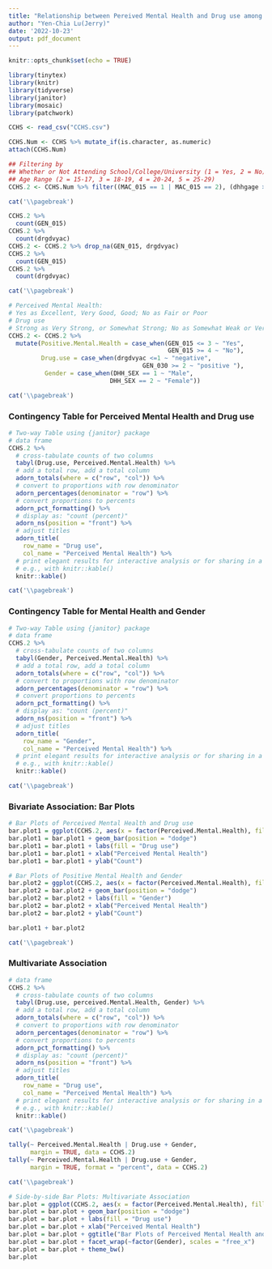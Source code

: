 ```yaml
---
title: "Relationship between Pereived Mental Health and Drug use among different gender"
author: "Yen-Chia Lu(Jerry)"
date: '2022-10-23'
output: pdf_document
---
```


```r
knitr::opts_chunk$set(echo = TRUE)
```

```r
library(tinytex)
library(knitr)
library(tidyverse)
library(janitor)
library(mosaic)
library(patchwork)
```

```r
CCHS <- read_csv("CCHS.csv")
```

```r
CCHS.Num <- CCHS %>% mutate_if(is.character, as.numeric)
attach(CCHS.Num)
```

```r
## Filtering by 
## Whether or Not Attending School/College/University (1 = Yes, 2 = No)
## Age Range (2 = 15-17, 3 = 18-19, 4 = 20-24, 5 = 25-29)
CCHS.2 <- CCHS.Num %>% filter((MAC_015 == 1 | MAC_015 == 2), (dhhgage > 1 & dhhgage <= 5))
```

```r
cat('\\pagebreak')
```

```r
CCHS.2 %>% 
  count(GEN_015)
CCHS.2 %>% 
  count(drgdvyac)
CCHS.2 <- CCHS.2 %>% drop_na(GEN_015, drgdvyac)
CCHS.2 %>% 
  count(GEN_015)
CCHS.2 %>% 
  count(drgdvyac)
```

```r
cat('\\pagebreak')
```

```r
# Perceived Mental Health:
# Yes as Excellent, Very Good, Good; No as Fair or Poor
# Drug use
# Strong as Very Strong, or Somewhat Strong; No as Somewhat Weak or Very Weak 
CCHS.2 <- CCHS.2 %>% 
  mutate(Positive.Mental.Health = case_when(GEN_015 <= 3 ~ "Yes", 
                                            GEN_015 >= 4 ~ "No"), 
         Drug.use = case_when(drgdvyac <=1 ~ "negative",
                                     GEN_030 >= 2 ~ "positive "),
          Gender = case_when(DHH_SEX == 1 ~ "Male", 
                            DHH_SEX == 2 ~ "Female"))
```

```r
cat('\\pagebreak')
```

### Contingency Table for Perceived Mental Health and Drug use
```r

# Two-way Table using {janitor} package
# data frame
CCHS.2 %>%                                  
  # cross-tabulate counts of two columns
  tabyl(Drug.use, Perceived.Mental.Health) %>%            
  # add a total row, add a total column
  adorn_totals(where = c("row", "col")) %>% 
  # convert to proportions with row denominator
  adorn_percentages(denominator = "row") %>% 
  # convert proportions to percents
  adorn_pct_formatting() %>%  
  # display as: "count (percent)"
  adorn_ns(position = "front") %>% 
  # adjust titles
  adorn_title(                                
    row_name = "Drug use",
    col_name = "Perceived Mental Health") %>%
  # print elegant results for interactive analysis or for sharing in a report
  # e.g., with knitr::kable()
  knitr::kable()


```

```r
cat('\\pagebreak')
```

### Contingency Table for Mental Health and Gender
```r

# Two-way Table using {janitor} package
# data frame
CCHS.2 %>%                                  
  # cross-tabulate counts of two columns
  tabyl(Gender, Perceived.Mental.Health) %>%            
  # add a total row, add a total column
  adorn_totals(where = c("row", "col")) %>% 
  # convert to proportions with row denominator
  adorn_percentages(denominator = "row") %>% 
  # convert proportions to percents
  adorn_pct_formatting() %>%  
  # display as: "count (percent)"
  adorn_ns(position = "front") %>% 
  # adjust titles
  adorn_title(                                
    row_name = "Gender",
    col_name = "Perceived Mental Health") %>%
  # print elegant results for interactive analysis or for sharing in a report
  # e.g., with knitr::kable()
  knitr::kable()


```

```r
cat('\\pagebreak')
```

### Bivariate Association: Bar Plots
```r

# Bar Plots of Perceived Mental Health and Drug use
bar.plot1 = ggplot(CCHS.2, aes(x = factor(Perceived.Mental.Health), fill = factor(Drug.use))) 
bar.plot1 = bar.plot1 + geom_bar(position = "dodge")
bar.plot1 = bar.plot1 + labs(fill = "Drug use")
bar.plot1 = bar.plot1 + xlab("Perceived Mental Health") 
bar.plot1 = bar.plot1 + ylab("Count")

# Bar Plots of Positive Mental Health and Gender
bar.plot2 = ggplot(CCHS.2, aes(x = factor(Perceived.Mental.Health), fill = factor(Gender))) 
bar.plot2 = bar.plot2 + geom_bar(position = "dodge")
bar.plot2 = bar.plot2 + labs(fill = "Gender")
bar.plot2 = bar.plot2 + xlab("Perceived Mental Health") 
bar.plot2 = bar.plot2 + ylab("Count")

bar.plot1 + bar.plot2 
```

```r
cat('\\pagebreak')
```
                    

### Multivariate Association
```r
# data frame
CCHS.2 %>%                                  
  # cross-tabulate counts of two columns
  tabyl(Drug.use, perceived.Mental.Health, Gender) %>%            
  # add a total row, add a total column
  adorn_totals(where = c("row", "col")) %>% 
  # convert to proportions with row denominator
  adorn_percentages(denominator = "row") %>% 
  # convert proportions to percents
  adorn_pct_formatting() %>%  
  # display as: "count (percent)"
  adorn_ns(position = "front") %>% 
  # adjust titles
  adorn_title(                                
    row_name = "Drug use",
    col_name = "Perceived Mental Health") %>%
  # print elegant results for interactive analysis or for sharing in a report
  # e.g., with knitr::kable()
  knitr::kable()
```

```r
cat('\\pagebreak')
```

```r
tally(~ Perceived.Mental.Health | Drug.use + Gender, 
      margin = TRUE, data = CCHS.2)
tally(~ Perceived.Mental.Health | Drug.use + Gender, 
      margin = TRUE, format = "percent", data = CCHS.2)
```

```r
cat('\\pagebreak')
```

```r
# Side-by-side Bar Plots: Multivariate Association
bar.plot = ggplot(CCHS.2, aes(x = factor(Perceived.Mental.Health), fill = factor(Drug.use))) 
bar.plot = bar.plot + geom_bar(position = "dodge")
bar.plot = bar.plot + labs(fill = "Drug use")
bar.plot = bar.plot + xlab("Perceived Mental Health") 
bar.plot = bar.plot + ggtitle("Bar Plots of Perceived Mental Health and Drug use by Gender")
bar.plot = bar.plot + facet_wrap(~factor(Gender), scales = "free_x")
bar.plot = bar.plot + theme_bw()
bar.plot
```
